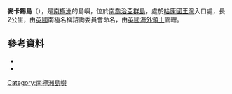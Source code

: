 {{coord|54|10|S|37|26|W|source:GNIS|display=title}}

'''麥卡錫島'''（{{lang-en|McCarthy Island}}），是[[南極洲|南極洲]]的島嶼，位於[[南喬治亞群島|南喬治亞群島]]，處於[[哈康國王灣|哈康國王灣]]入口處，長2公里，由[[英國|英國]]南極名稱諮詢委員會命名，由[[英國海外領土|英國海外領土]]管轄。

==參考資料==
*{{cite gnis | type = antarid | id = 9639| name = McCarthy Island | accessdate = 2013-09-03}}
*{{usgs-gazetteer|id=9639| name = McCarthy Island}}

{{Antarctica-geo-stub}}
[[Category:南極洲島嶼|Category:南極洲島嶼]]